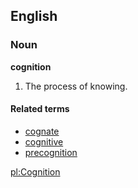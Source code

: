 ==English==

===Noun===
'''cognition'''
#The process of knowing.

====Related terms====
*[[cognate]]
*[[cognitive]]
*[[precognition]]

{{wikipedia}}

[[pl:Cognition]]